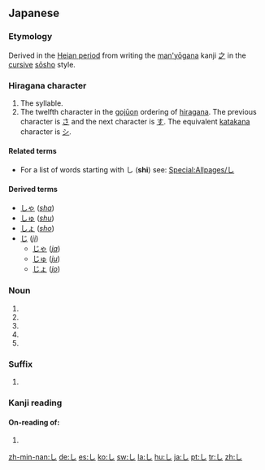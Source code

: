 {{wikipedia|Shi (kana)}}
{{see|レ}}
==Japanese==
{{stroke order|strokes=1}}

===Etymology===
Derived in the [[w:Heian period|Heian period]] from writing the [[man'yōgana]] kanji [[之]] in the [[cursive]] [[sōsho]] style.

===Hiragana character===
{{ja-kana|rom=shi}}

# The {{IPAchar|/shi/}} syllable.
# The twelfth character in the [[gojūon]] ordering of [[hiragana]]. The previous character is [[さ]] and the next character is [[す]]. The equivalent [[katakana]] character is [[シ]].

====Related terms====
* For a list of words starting with し ('''shi''') see: [[Special:Allpages/し]]

====Derived terms====
* [[しゃ]] (''[[sha]]'')
* [[しゅ]] (''[[shu]]'')
* [[しょ]] (''[[sho]]'')
* [[じ]] (''[[ji]]'')
** [[じゃ]] (''[[ja]]'')
** [[じゅ]] (''[[ju]]'')
** [[じょ]] (''[[jo]]'')

===Noun===
{{ja-noun|h|rom=shi}}

# {{japdef|四|[[four]]}}
# {{japdef|詩|[[poem]], [[verse]]}}
# {{japdef|死|[[death]]}}
# {{japdef|師|[[teacher]], [[Reverend]]}}
# {{japdef|仕|[[civil service]]}}

===Suffix===
{{ja-pos|h|suffix|rom=shi}}

# {{japdef|市|[[city]]}}

===Kanji reading===
{{ja-kanjireading|rom=shi}}

====On-reading of:====
# {{japdef|士|[[gentleman]], [[samurai]]}}

[[zh-min-nan:し]]
[[de:し]]
[[es:し]]
[[ko:し]]
[[sw:し]]
[[la:し]]
[[hu:し]]
[[ja:し]]
[[pt:し]]
[[tr:し]]
[[zh:し]]